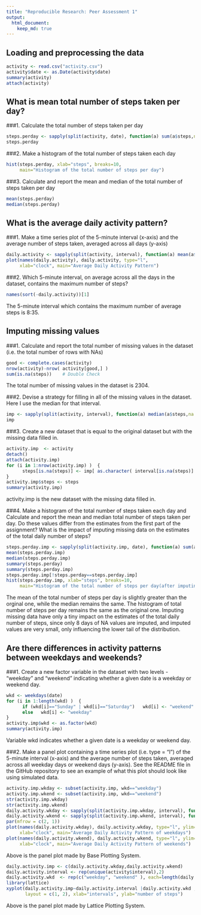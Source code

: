```yaml
---
title: "Reproducible Research: Peer Assessment 1"
output: 
  html_document:
    keep_md: true
---
```

      
## Loading and preprocessing the data 
```r
activity <- read.csv("activity.csv")
activity$date <- as.Date(activity$date)
summary(activity)
attach(activity)
```



## What is mean total number of steps taken per day? 


###1. Calculate the total number of steps taken per day
```r
steps.perday <- sapply(split(activity, date), function(a) sum(a$steps,na.rm=T) )
steps.perday
```

###2. Make a histogram of the total number of steps taken each day
```r
hist(steps.perday, xlab="steps", breaks=10,
     main="Histogram of the total number of steps per day")
```

###3. Calculate and report the mean and median of the total number of steps taken per day
```r
mean(steps.perday)
median(steps.perday)
```



## What is the average daily activity pattern?

###1. Make a time series plot of the 5-minute interval (x-axis) and the average number of steps taken, averaged across all days (y-axis)
```r
daily.activity <- sapply(split(activity, interval), function(a) mean(a$steps,na.rm=T) )
plot(names(daily.activity), daily.activity, type="l", 
     xlab="clock", main="Average Daily Activity Pattern")
```

###2. Which 5-minute interval, on average across all the days in the dataset, contains the maximum number of steps?
```r
names(sort(-daily.activity))[1]
```
The 5-minute interval which contains the maximum number of average steps is 8:35.



## Imputing missing values

###1. Calculate and report the total number of missing values in the dataset (i.e. the total number of rows with NAs)
```r
good <- complete.cases(activity)
nrow(activity)-nrow( activity[good,] )
sum(is.na(steps))    # Double Check
```
The total number of missing values in the dataset is 2304.

###2. Devise a strategy for filling in all of the missing values in the dataset. Here I use the median for that interval.
```r
imp <- sapply(split(activity, interval), function(a) median(a$steps,na.rm=T) )
imp
```

###3. Create a new dataset that is equal to the original dataset but with the missing data filled in.
```r
activity.imp  <- activity
detach()
attach(activity.imp)
for (i in 1:nrow(activity.imp) )  {
      steps[is.na(steps)] <- imp[ as.character( interval[is.na(steps)] ) ]
}
activity.imp$steps <- steps
summary(activity.imp)
```
activity.imp is the new dataset with the missing data filled in.


###4. Make a histogram of the total number of steps taken each day and Calculate and report the mean and median total number of steps taken per day. Do these values differ from the estimates from the first part of the assignment? What is the impact of imputing missing data on the estimates of the total daily number of steps?
```r
steps.perday.imp <- sapply(split(activity.imp, date), function(a) sum(a$steps,na.rm=T) )
mean(steps.perday.imp)
median(steps.perday.imp)
summary(steps.perday)
summary(steps.perday.imp)
steps.perday.imp[!steps.perday==steps.perday.imp]
hist(steps.perday.imp, xlab="steps", breaks=10,
     main="Histogram of the total number of steps per day(after imputing NAs)" )
```     

The mean of the total number of steps per day is slightly greater than the orginal one, while the median remains the same. The histogram of total number of steps per day remains the same as the original one. Imputing missing data have only a tiny impact on the estimates of the total daily number of steps, since only 8 days of NA values are imputed, and imputed values are very small, only influencing the lower tail of the distribution.



## Are there differences in activity patterns between weekdays and weekends?

###1. Create a new factor variable in the dataset with two levels - "weekday" and "weekend" indicating whether a given date is a weekday or weekend day.
```r
wkd <- weekdays(date)
for (i in 1:length(wkd) )  {
      if (wkd[i]=="Sunday" | wkd[i]=="Saturday")   wkd[i] <- "weekend"
      else   wkd[i] <- "weekday"
}
activity.imp$wkd <- as.factor(wkd)
summary(activity.imp)
```
Variable wkd indicates whether a given date is a weekday or weekend day.


###2. Make a panel plot containing a time series plot (i.e. type = "l") of the 5-minute interval (x-axis) and the average number of steps taken, averaged across all weekday days or weekend days (y-axis). See the README file in the GitHub repository to see an example of what this plot should look like using simulated data.
```r
activity.imp.wkday <- subset(activity.imp, wkd=="weekday")
activity.imp.wkend <- subset(activity.imp, wkd=="weekend")
str(activity.imp.wkday)
str(activity.imp.wkend)
daily.activity.wkday <- sapply(split(activity.imp.wkday, interval), function(a) mean(a$steps) )
daily.activity.wkend <- sapply(split(activity.imp.wkend, interval), function(a) mean(a$steps) )
par(mfrow = c(2, 1))
plot(names(daily.activity.wkday), daily.activity.wkday, type="l", ylim=c(0,200),
     xlab="clock", main="Average Daily Activity Pattern of weekdays")
plot(names(daily.activity.wkend), daily.activity.wkend, type="l", ylim=c(0,200),
     xlab="clock", main="Average Daily Activity Pattern of weekends")     
```

Above is the panel plot made by Base Plotting System.


```r
daily.activity.imp <- c(daily.activity.wkday,daily.activity.wkend)
daily.activity.interval <- rep(unique(activity$interval),2)
daily.activity.wkd  <- rep(c("weekday", "weekend" ), each=length(daily.activity.wkday))
library(lattice)
xyplot(daily.activity.imp~daily.activity.interval |daily.activity.wkd , type="l", 
       layout = c(1, 2), xlab="intervals", ylab="number of steps")
```

Above is the panel plot made by Lattice Plotting System.


